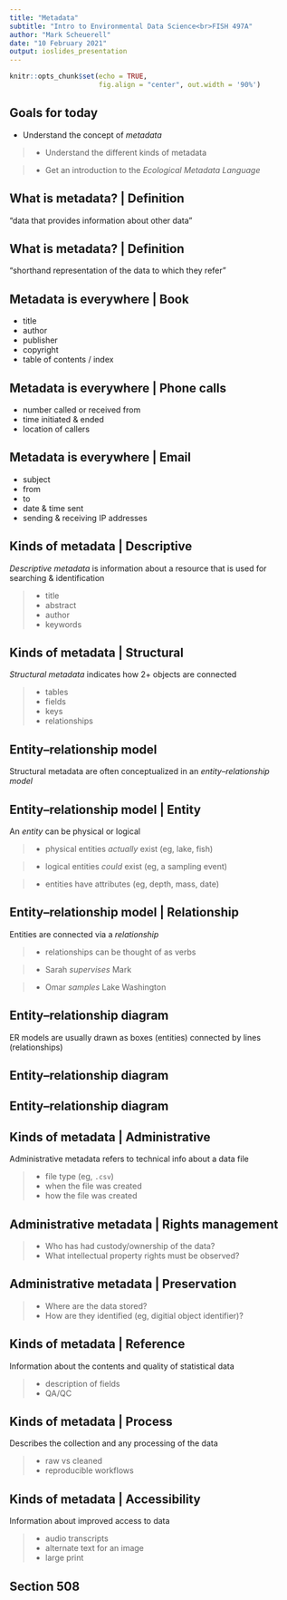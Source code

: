 ```yaml
---
title: "Metadata"
subtitle: "Intro to Environmental Data Science<br>FISH 497A"
author: "Mark Scheuerell"
date: "10 February 2021"
output: ioslides_presentation
---
```


```r
knitr::opts_chunk$set(echo = TRUE, 
                      fig.align = "center", out.width = '90%')
```

## Goals for today

* Understand the concept of *metadata*

> - Understand the different kinds of metadata

> - Get an introduction to the *Ecological Metadata Language*


## What is metadata? | Definition

"data that provides information about other data"


## What is metadata? | Definition

"shorthand representation of the data to which they refer"


## Metadata is everywhere | Book

* title  
* author  
* publisher  
* copyright  
* table of contents / index  


## Metadata is everywhere | Phone calls

* number called or received from  
* time initiated & ended  
* location of callers  


## Metadata is everywhere | Email

* subject  
* from  
* to  
* date & time sent  
* sending & receiving IP addresses  


## Kinds of metadata | Descriptive

*Descriptive metadata* is information about a resource that is used for searching & identification

> - title  
> - abstract  
> - author  
> - keywords


## Kinds of metadata | Structural

*Structural metadata* indicates how 2+ objects are connected

> - tables    
> - fields 
> - keys  
> - relationships  


## Entity–relationship model

Structural metadata are often conceptualized in an *entity–relationship model* 


## Entity–relationship model | Entity

An *entity* can be physical or logical

> - physical entities *actually* exist (eg, lake, fish)

> - logical entities *could* exist (eg, a sampling event)

> - entities have attributes (eg, depth, mass, date)


## Entity–relationship model | Relationship

Entities are connected via a *relationship*

> - relationships can be thought of as verbs

> - Sarah *supervises* Mark

> - Omar *samples* Lake Washington


## Entity–relationship diagram

ER models are usually drawn as boxes (entities) connected by lines (relationships)


## Entity–relationship diagram{data-background=images/ER_model_1.png data-background-size=90%}


## Entity–relationship diagram{data-background=images/ER_model_2.png data-background-size=90%}


## Kinds of metadata | Administrative

Administrative metadata refers to technical info about a data file

> - file type (eg, `.csv`)  
> - when the file was created
> - how the file was created


## Administrative metadata | Rights management

> - Who has had custody/ownership of the data?  
> - What intellectual property rights must be observed?


## Administrative metadata | Preservation

> - Where are the data stored?  
> - How are they identified (eg, digitial object identifier)?  


## Kinds of metadata | Reference

Information about the contents and quality of statistical data

> - description of fields  
> - QA/QC


## Kinds of metadata | Process

Describes the collection and any processing of the data

> - raw vs cleaned
> - reproducible workflows


## Kinds of metadata | Accessibility

Information about improved access to data

> - audio transcripts  
> - alternate text for an image  
> - large print


## Section 508{data-background=images/section508.png data-background-position="50% 60%" data-background-size=70%}



